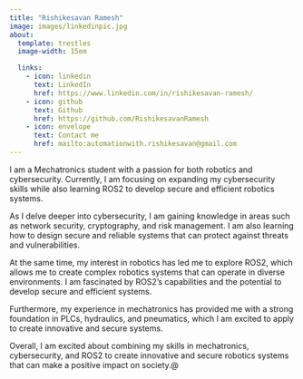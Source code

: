 ```yaml
---
title: "Rishikesavan Ramesh"
image: images/linkedinpic.jpg
about:
  template: trestles	
  image-width: 15em

  links:
    - icon: linkedin
      text: LinkedIn
      href: https://www.linkedin.com/in/rishikesavan-ramesh/
    - icon: github
      text: Github
      href: https://github.com/RishikesavanRamesh
    - icon: envelope
      text: Contact me
      href: mailto:automationwith.rishikesavan@gmail.com
---
```




I am a Mechatronics student with a passion for both robotics and cybersecurity. Currently, I am focusing on expanding my cybersecurity skills while also learning ROS2 to develop secure and efficient robotics systems.

As I delve deeper into cybersecurity, I am gaining knowledge in areas such as network security, cryptography, and risk management. I am also learning how to design secure and reliable systems that can protect against threats and vulnerabilities.

At the same time, my interest in robotics has led me to explore ROS2, which allows me to create complex robotics systems that can operate in diverse environments. I am fascinated by ROS2's capabilities and the potential to develop secure and efficient systems.

Furthermore, my experience in mechatronics has provided me with a strong foundation in PLCs, hydraulics, and pneumatics, which I am excited to apply to create innovative and secure systems. 

Overall, I am excited about combining my skills in mechatronics, cybersecurity, and ROS2 to create innovative and secure robotics systems that can make a positive impact on society.@